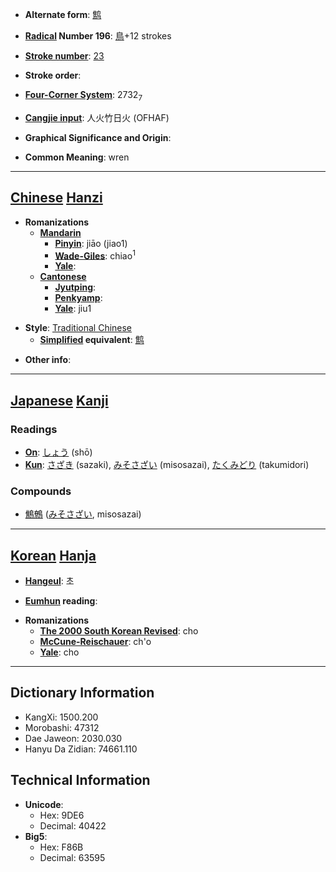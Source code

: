 * '''Alternate form''': [[鹪]]

* '''[[Wiktionary:Chinese radical index| Radical]] Number 196''': [[Wiktionary:Chinese radical index 鳥|鳥]]+12 strokes

* '''[[Wiktionary:Chinese total strokes index|Stroke number]]''': [[Wiktionary:Chinese total strokes index 23|23]]

* '''Stroke order''': 

* '''[[Wiktionary:Chinese four corner index|Four-Corner System]]''': 2732<sub>7</sub>

* '''[[Wiktionary:Chinese Cangjie index|Cangjie input]]''': 人火竹日火 (OFHAF)

* '''Graphical Significance and Origin''': 

* '''Common Meaning''': wren

----

== [[Chinese]] [[Hanzi]] ==

* '''Romanizations'''
** '''[[Mandarin]]'''
*** '''[[Pinyin]]''': jiāo (jiao1)
*** '''[[Wade-Giles]]''': chiao<sup>1</sup>
*** '''[[Yale]]''': 
** '''[[Cantonese]]'''
*** '''[[Jyutping]]''':
*** '''[[Penkyamp]]''': 
*** '''[[Yale]]''': jiu1

* '''Style''': [[Traditional Chinese]] 
** '''[[Simplified Chinese|Simplified]] equivalent''': [[鹪]]

* '''Other info''': 

----

== [[Japanese]] [[Kanji]] ==

===Readings===
* '''[[On]]''': [[しょう]] (shō)
* '''[[Kun]]''': [[さざき]] (sazaki), [[みそさざい]] (misosazai), [[たくみどり]] (takumidori)
===Compounds===
*[[鷦鷯]] ([[みそさざい]], misosazai)
----

== [[Korean]] [[Hanja]] ==

* '''[[Hangeul]]''': 초

* '''[[Eumhun]] reading''': 

* '''Romanizations'''
** '''[[The 2000 South Korean Revised Romanization|The 2000 South Korean Revised]]''': cho
** '''[[McCune-Reischauer]]''': ch'o
** '''[[Yale]]''': cho

----

== Dictionary Information ==

* KangXi: 1500.200
* Morobashi: 47312
* Dae Jaweon: 2030.030
* Hanyu Da Zidian: 74661.110

== Technical Information ==

* '''Unicode''':
** Hex: 9DE6
** Decimal: 40422
* '''Big5''':
** Hex: F86B
** Decimal: 63595